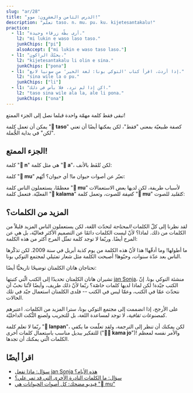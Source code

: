 ```yaml
---
slug: "ar/28"
title: "الدرس الثامن والعشرون: موو!"
description: "تعلّم taso، n، mu، pu، ku، kijetesantakalu!"
practice:
  - l1: "أرى بطّة زرقاء وحيدة."
    l2: "mi lukin e waso laso taso."
    junkChips: ["pi"]
    alsoAccept: ["mi lukin e waso taso laso."]
  - l1: "يحبّكَ الراكون."
    l2: "kijetesantakalu li olin e sina."
    junkChips: ["pona"]
  - l1: "إذا أردتَ، اقرأ كتاب 'التوكي بونا: لغة الخير' من سونيا لانغ."
    l2: "sina wile la o pu."
    junkChips: ["li"]
  - l1: "اكن إذا لم ترد، فلا بأس في ذلك."
    l2: "taso sina wile ala la, ale li pona."
    junkChips: ["ona"]
---
```



تبقى فقط كلمة مهمّة واحدة قبلما نصل إلى الجزء الممتع!

<List>
  <Word sl="taso" m="لكن، فقط" />
</List>

يمكن أن تعمل كلمة "**󱥨 taso**" كصفة طبيعيّة بمعنى "فقط"، لكن يمكنها أيضًا أن تعني "لكن" في بداية الجُّملة.

<List>
  <Sentence sl="mi awen wan taso." m="إنّني أبقى وحيدًا." />
  <Sentence sl="taso mi awen pilin pona." m="لكن أحافظ على الأمل." />
</List>

## الجزء الممتع!

كلمة "**󱦆 n**" هي مثل كلمة "**󱤀 a**"، لكن تُلفَظ بالأنف:

<List>
  <Word sl="n" m="آهه، آمم" />
  <Sentence sl="n... mi sona ala." m="ممم.. لم أعلم." />
</List>

كلمة "**󱤹 mu**" تعبّر عن أصوات حيوان ما! أي حيوان؟ أيّهم:

<List>
  <Word sl="mu" m="مو، مياو، هوه، معع ..." />
  <Sentence sl="soweli mute! mu mu mu mu mu mu." m="ست بقرات! <a target='_blank' href='https://www.youtube.com/watch?v=xxClPfZDn-E'>مو مو مو مو مو مو</a>." />
</List>

معظمًا، يستعملون الناس كلمة "**󱤹 mu**" لأسباب طريفة، لكن لديها بعض الاستعمالات الفعليّة. فتعمل كلمة "**󱤕 kalama**" ك*صِفة* للصوت، وتعمل كلمة "**󱤹 mu**" ك*تَقليد* للصوت:

<List>
  <Sentence sl="mi kute e kalama suli." m="سمعتُ صوتًا عاليًا." />
  <Sentence sl="mi kute e mu suli." m="سمعتُ فرقعة عالية." />
</List>

## المزيد من الكلمات؟

لقد نظرنا إلى كلّ الكلمات *المحتاجة* لتحدّث اللغة، لكن يستعملون الناس المزيد قليلاً من الكلمات من ذلك. لماذا؟ لأنّ ليست الكلمات دائمًا عن التصميم الأكثر فعاليّة، بل هي عن المرح أيضًا. وربّما لا توجد كلمة تمثّل المرح أكثر من هذه الكلمة:

<List>
  <Word sl="kijetesantakalu" m="راكون؛ شبه الراكون" />
</List>

ما أطولها! وما أدقّها! هذا لأنّ هذه الكلمة من يوم كذبة أبريل في سنة 2009. لكن تذكّرها الناس بعد عدّة سنوات، وحبّوها! أصبحت الكلمة مثل شعار تمثيلي لمجتمع التوكي بونا.

تحتاجان هاتان الكلمتان توضيحًا تاريخيًّا أيضًا:

<List>
  <Word sl="pu" m="(التعامل مع) <i>التوكي بونا: لغة الخير (2014)</i>، من jan Sonja" />
  <Word sl="ku" m="(التعامل مع) <i>قاموس التوكي بونا (2021)</i>، من jan Sonja" />
</List>

تشيران هاتان الكلمتان تحديدًا إلى الكتب الّتي كتبتها [jan Sonja](https://tokipona.org)، منشئة التوكي بونا. إنّ الكتب جيّدة! لكن لماذا لديها كلمات خاصّة؟ ربّما لأنّ ذلك طريف، وأيضًا لأنّنا نحبّ أن نتحدّث عمّا في الكتب، وعمّا ليس في الكتب -- فلدى الكلمتان استعمال جيّد في تلك الحالات.

على الأرجح، إذا انضممت إلى مجتمع التوكي بونا، سترا المزيد من الكلمات. اعتبرهم ك*مصنوعات ثقافية*، لا توجد لمساعدة اللغة، بل للتجريب ولصنع النُّكت الداخليّة.

<List>
  <Sentence sl="kijetesantakalu tonsi li lanpan ala lanpan e soko?" m="هل سرق الراكون اللاثنائي الفطر؟" />
</List>

ربّما لا تعلم كلمة "**󱦅 lanpan**"، لكن يمكنك أن تنظر إلى الترجمة، ولقد تعلّمت ما يكفي للتفكير ببديل مناسب باستعمال كلمات أخرى ("**󱤖󱤓 kama jo**")! والأمر نفسه لمعظم الكلمات الّتي يمكنك أن تجدها.

<Practice exercises={frontmatter.practice} />

## اقرأ أيضًا
* [سؤال: ماذا تفعل jan Sonja هذه الأيام؟](/en/jan-sonja/)
* [سؤال: ما الكلمات النادرة الأخرى التي قد تمر علي؟](/en/uncommon-words/)
* [فيديو مضحك: كل أصوات الحيوانات هي "󱤹 mu"](https://www.youtube.com/watch?v=zh-kLJI43xw)
